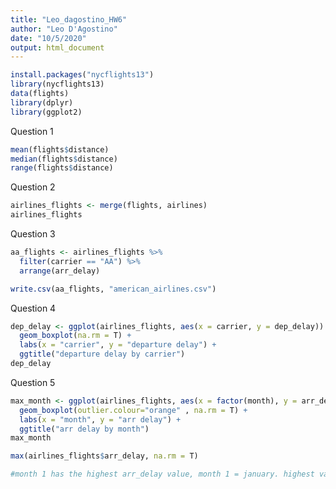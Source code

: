 ```yaml
---
title: "Leo_dagostino_HW6"
author: "Leo D'Agostino"
date: "10/5/2020"
output: html_document
---
```


```r
install.packages("nycflights13")
library(nycflights13)
data(flights)
library(dplyr)
library(ggplot2)
```

Question 1
```r
mean(flights$distance)
median(flights$distance)
range(flights$distance)
```

Question 2
```r
airlines_flights <- merge(flights, airlines)
airlines_flights
```

Question 3
```r
aa_flights <- airlines_flights %>%
  filter(carrier == "AA") %>%
  arrange(arr_delay)

write.csv(aa_flights, "american_airlines.csv")
```

Question 4
```r
dep_delay <- ggplot(airlines_flights, aes(x = carrier, y = dep_delay)) + 
  geom_boxplot(na.rm = T) +
  labs(x = "carrier", y = "departure delay") +
  ggtitle("departure delay by carrier")
dep_delay
```

Question 5
```r
max_month <- ggplot(airlines_flights, aes(x = factor(month), y = arr_delay)) +
  geom_boxplot(outlier.colour="orange" , na.rm = T) +
  labs(x = "month", y = "arr delay") +
  ggtitle("arr delay by month")
max_month

max(airlines_flights$arr_delay, na.rm = T)

#month 1 has the highest arr_delay value, month 1 = january. highest value was checked with max function
```

















